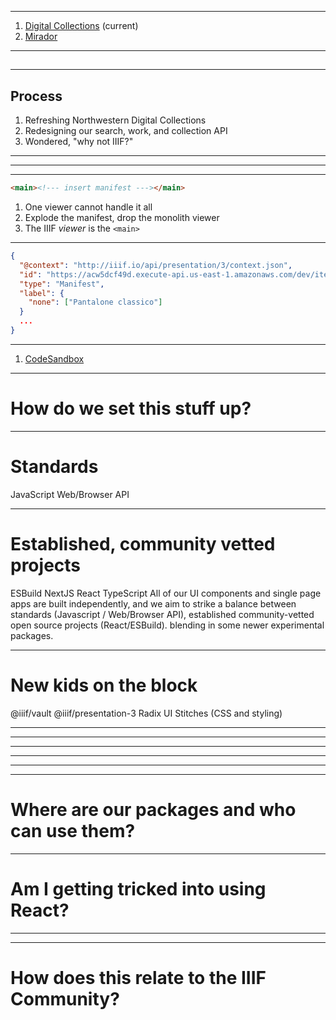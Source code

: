 <SlidePage>
    
<Cover>

<Tribe />

</Cover>

---

<NectarThumbnail />

<NectarLabel as="h2" />

1. [Digital Collections](https://dc.library.northwestern.edu/items/7298fdce-adc1-4501-9e14-9e8bd985e149) (current)
2. [Mirador](https://projectmirador.org/embed/?iiif-content=https://acw5dcf49d.execute-api.us-east-1.amazonaws.com/dev/items/iiif-image-manifest-1)

---

## <Intro image="ecosystem" />

---

## Process

1. Refreshing Northwestern Digital Collections
2. Redesigning our search, work, and collection API
3. Wondered, "why not IIIF?"

---

<Intro image="wireframe" />

---

<Intro image="annotated" />

---

```html
<main><!--- insert manifest ---></main>
```

1. One viewer cannot handle it all
2. Explode the manifest, drop the monolith viewer
3. The IIIF _viewer_ is the `<main>`

---

<ProblemStatement />

```json
{
  "@context": "http://iiif.io/api/presentation/3/context.json",
  "id": "https://acw5dcf49d.execute-api.us-east-1.amazonaws.com/dev/items/iiif-image-manifest-1",
  "type": "Manifest",
  "label": {
    "none": ["Pantalone classico"]
  }
  ...
}
```

---

<NectarThumbnail />

<NectarLabel as="h2" />

1. [CodeSandbox](https://codesandbox.io/s/the-front-end-theory-bsnyqe?file=/src/App.jsx)

---

# How do we set this stuff up?

---

# Standards

<Steps>
  <Step>JavaScript</Step>
  <Step>Web/Browser API</Step>
</Steps>

---

# Established, community vetted projects

<Steps>
  <Step>ESBuild</Step>
  <Step>NextJS</Step>
  <Step>React</Step>
  <Step>TypeScript</Step>
</Steps>

<SpeakerNotes>
  All of our UI components and single page apps are built independently, and we
  aim to strike a balance between standards (Javascript / Web/Browser API),
  established community-vetted open source projects (React/ESBuild). blending in
  some newer experimental packages.
</SpeakerNotes>

---

# New kids on the block

<Steps>
  <Step>@iiif/vault</Step>
  <Step>@iiif/presentation-3</Step>
  <Step>Radix UI</Step>
  <Step>Stitches (CSS and styling)</Step>
</Steps>

---

<ReactTechStack />

---

<StyledTechStack />

---

<StyledTechStack2 />

---

<IIIFTechStack />

---

<BundleTechStack />

---

# Where are our packages and who can use them?

---

# Am I getting tricked into using React?

---

<NuraxReact />

---

# How does this relate to the IIIF Community?

</SlidePage>
